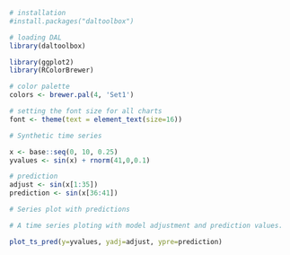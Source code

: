 ```r
# installation 
#install.packages("daltoolbox")

# loading DAL
library(daltoolbox) 
```

```r
library(ggplot2)
library(RColorBrewer)

# color palette
colors <- brewer.pal(4, 'Set1')

# setting the font size for all charts
font <- theme(text = element_text(size=16))
```

```r
# Synthetic time series

x <- base::seq(0, 10, 0.25)
yvalues <- sin(x) + rnorm(41,0,0.1)
```

```r

# prediction
adjust <- sin(x[1:35])
prediction <- sin(x[36:41])
```

```r
# Series plot with predictions

# A time series ploting with model adjustment and prediction values. 

plot_ts_pred(y=yvalues, yadj=adjust, ypre=prediction)
```

